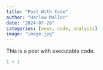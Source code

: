 ```yaml
---
title: "Post With Code"
author: "Harlow Malloc"
date: "2024-07-28"
categories: [news, code, analysis]
image: "image.jpg"
---
```


This is a post with executable code.

```r
1 + 1
```
